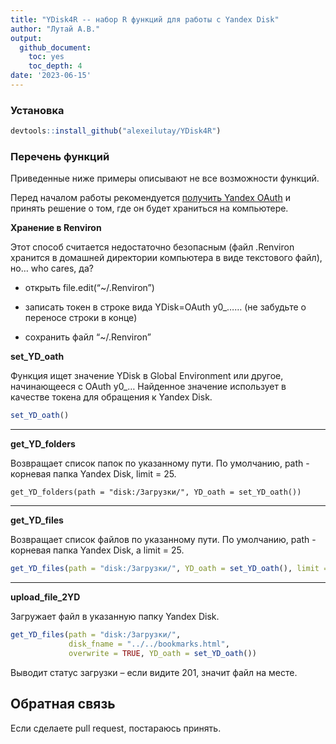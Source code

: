 ```yaml
---
title: "YDisk4R -- набор R функций для работы с Yandex Disk"
author: "Лутай А.В."
output: 
  github_document:
    toc: yes
    toc_depth: 4
date: '2023-06-15'
---
```


### Установка

```r
devtools::install_github("alexeilutay/YDisk4R")
```

### Перечень функций

Приведенные ниже примеры описывают не все возможности функций. 

Перед началом работы рекомендуется [получить Yandex OAuth](https://yandex.ru/dev/id/doc/ru/register-client) и принять решение о том, где он будет храниться на компьютере.

**Хранение в Renviron**

Этот способ считается недостаточно безопасным (файл .Renviron хранится в домашней директории компьютера в виде текстового файл), но... who cares, да?  

- открыть file.edit("~/.Renviron") 

- записать токен в строке вида YDisk=OAuth y0_...... (не забудьте о переносе строки в конце)

- сохранить файл "~/.Renviron"

**set_YD_oath**

Функция ищет значение YDisk в Global Environment или другое, начинающееся с OAuth y0_... Найденное значение использует в качестве токена для обращения к Yandex Disk.

```r
set_YD_oath()
```

***

**get_YD_folders**

Возвращает список папок по указанному пути. По умолчанию, path - корневая папка Yandex Disk, limit = 25.

```
get_YD_folders(path = "disk:/Загрузки/", YD_oath = set_YD_oath())
```
***

**get_YD_files**

Возвращает список файлов по указанному пути. По умолчанию, path - корневая папка Yandex Disk, а limit = 25.

```r
get_YD_files(path = "disk:/Загрузки/", YD_oath = set_YD_oath(), limit = 5)
```
***

**upload_file_2YD**

Загружает файл в указанную папку Yandex Disk.

```r
get_YD_files(path = "disk:/Загрузки/", 
             disk_fname = "../../bookmarks.html", 
             overwrite = TRUE, YD_oath = set_YD_oath())
```

Выводит статус загрузки -- если видите 201, значит файл на месте. 

## Обратная связь

Если сделаете pull request, постараюсь принять.
